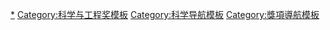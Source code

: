 [[Category:科學與技術獎項|*]]
[[Category:科学与工程奖模板|Category:科学与工程奖模板]]
[[Category:科学导航模板|Category:科学导航模板]]
[[Category:獎項導航模板|Category:獎項導航模板]]